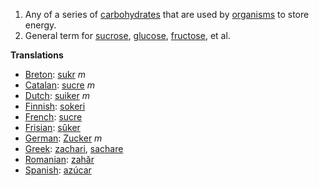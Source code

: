 #Any of a series of [[carbohydrate]]s that are used by [[organism]]s to store energy.
#General term for [[sucrose]], [[glucose]], [[fructose]], et al.

'''Translations'''

*[[Breton]]: [[sukr]] ''m''
*[[Catalan]]: [[sucre]] ''m''
*[[Dutch]]: [[suiker]] ''m''
*[[Finnish]]: [[sokeri]]
*[[French]]: [[sucre]]
*[[Frisian]]: [[sûker]]
*[[German]]: [[Zucker]] ''m''
*[[Greek]]: [[zachari]], [[sachare]]
*[[Romanian]]: [[zahăr]]
*[[Spanish]]: [[azúcar]]